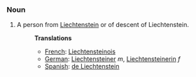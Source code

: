 ===Noun===
#A person from [[Liechtenstein]] or of descent of Liechtenstein.
#:'''Translations'''
#:*[[French]]: [[Liechtensteinois]]
#:*[[German]]: [[Liechtensteiner]] ''m'', [[Liechtensteinerin]] ''f''
#:*[[Spanish]]: [[de Liechtenstein]]